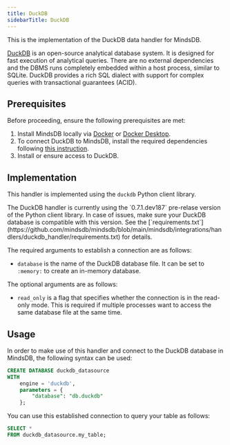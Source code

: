 ```yaml
---
title: DuckDB
sidebarTitle: DuckDB
---
```


This is the implementation of the DuckDB data handler for MindsDB.

[DuckDB](https://duckdb.org/) is an open-source analytical database system. It is designed for fast execution of analytical queries. There are no external dependencies and the DBMS runs completely embedded within a host process, similar to SQLite. DuckDB provides a rich SQL dialect with support for complex queries with transactional guarantees (ACID).

## Prerequisites

Before proceeding, ensure the following prerequisites are met:

1. Install MindsDB locally via [Docker](/setup/self-hosted/docker) or [Docker Desktop](/setup/self-hosted/docker-desktop).
2. To connect DuckDB to MindsDB, install the required dependencies following [this instruction](/setup/self-hosted/docker#install-dependencies).
3. Install or ensure access to DuckDB.

## Implementation

This handler is implemented using the `duckdb` Python client library.

<Tip>
The DuckDB handler is currently using the `0.7.1.dev187` pre-relase version of the Python client library. In case of issues, make sure your DuckDB database is compatible with this version. See the [`requirements.txt`](https://github.com/mindsdb/mindsdb/blob/main/mindsdb/integrations/handlers/duckdb_handler/requirements.txt) for details.
</Tip>

The required arguments to establish a connection are as follows:

* `database` is the name of the DuckDB database file. It can be set to `:memory:` to create an in-memory database.

The optional arguments are as follows:

* `read_only` is a flag that specifies whether the connection is in the read-only mode. This is required if multiple processes want to access the same database file at the same time.

## Usage

In order to make use of this handler and connect to the DuckDB database in MindsDB, the following syntax can be used:

```sql
CREATE DATABASE duckdb_datasource
WITH
    engine = 'duckdb',
    parameters = {
        "database": "db.duckdb"
    };
```

You can use this established connection to query your table as follows:

```sql
SELECT *
FROM duckdb_datasource.my_table;
```
